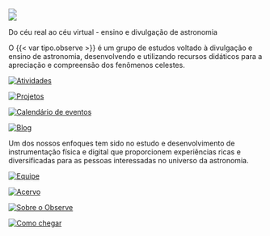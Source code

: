::: {.column-screen .largeObserve style="margin-top:-4.5%;"}
![](assets/observe_in_the_sky_animated_lg.svg)
:::

::: {.column-screen .smallObserve style="margin-top:-4.5%;"}
![](assets/observe_in_the_sky_animated_sm.svg)
:::

::: {.column-page}

::: {.description}
Do céu real ao céu virtual - ensino e divulgação de astronomia
:::

::: {.centerText}
O {{< var tipo.observe >}} é um grupo de estudos voltado à divulgação e ensino de astronomia, desenvolvendo e utilizando recursos didáticos para a apreciação e compreensão dos fenômenos celestes.
:::

::: {.light-mode}
::: {.centerText}


::: {.grid}
::: {.g-col-sm-2 .g-col-12}
:::

::: {.g-col-sm-2 .g-col-12}
[![Atividades](atividades/atividades.svg)](atividades/atividades.qmd)
:::

::: {.g-col-sm-2 .g-col-12}
[![Projetos](projetos/projetos.svg)](projetos/projetos.qmd)
:::

::: {.g-col-sm-2 .g-col-12}
[![Calendário de eventos](calendario/calendario.svg)](/calendario/calendario.qmd)
:::

::: {.g-col-sm-2 .g-col-12}
[![Blog](blog/blog.svg)](blog/blog.qmd)
:::

::: {.g-col-sm-2 .g-col-12}
:::
:::

::: {.centerText}
Um dos nossos enfoques tem sido no estudo e desenvolvimento de instrumentação física e digital que proporcionem experiências ricas e diversificadas para as pessoas interessadas no universo da astronomia.
:::


::: {.grid}
::: {.g-col-sm-2 .g-col-12}
:::

::: {.g-col-sm-2 .g-col-12}
[![Equipe](equipe/equipe.svg)](equipe/equipe.qmd)
:::

::: {.g-col-sm-2 .g-col-12}
[![Acervo](acervo/acervo.svg)](acervo/acervo.qmd)
:::

::: {.g-col-sm-2 .g-col-12}
[![Sobre o Observe](sobre/sobre.svg)](sobre/sobre.qmd)
:::

::: {.g-col-sm-2 .g-col-12}
[![Como chegar](localizacao/localizacao.svg)](localizacao/localizacao.qmd)
:::

::: {.g-col-sm-2 .g-col-12}
:::
:::

:::
:::

:::


